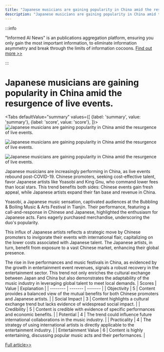 ```yaml
---
title: "Japanese musicians are gaining popularity in China amid the resurgence of live events."
description: "Japanese musicians are gaining popularity in China amid the resurgence of live events."
---
```



:::info

"Informed AI News" is an publications aggregation platform, ensuring you only gain the most important information, to eliminate information asymmetry and break through the limits of information cocoons.  [Find out more >>](/docs/guides)

:::

# Japanese musicians are gaining popularity in China amid the resurgence of live events.


<Tabs
	defaultValue="summary"
	values={[
	{label: 'summary', value: 'summary'},
	{label: 'score', value: 'score'},
]}>
<TabItem value="summary">
<img
  src="https://image.informedainews.com/2024/06/Ent-574-1717983530-0.jpg"
  alt="Japanese musicians are gaining popularity in China amid the resurgence of live events."
/>

<img
  src="https://image.informedainews.com/2024/06/Ent-n8E-1717983530-1.jpg"
  alt="Japanese musicians are gaining popularity in China amid the resurgence of live events."
/>

<img
  src="https://image.informedainews.com/2024/06/Ent-xXv-1717983530-2.jpg"
  alt="Japanese musicians are gaining popularity in China amid the resurgence of live events."
/>



Japanese musicians are increasingly performing in China, as live events rebound post-COVID-19. Chinese promoters, seeking cost-effective talent, favor Japanese artists like Yoasobi and King Gnu, who command lower fees than local stars. This trend benefits both sides: Chinese events gain fresh appeal, while Japanese artists expand their fan base and revenue in China.

Yoasobi, a Japanese music sensation, captivated audiences at the Bubbling & Boiling Music & Arts Festival in Tianjin. Their performance, featuring a call-and-response in Chinese and Japanese, highlighted the enthusiasm for Japanese acts. Fans eagerly purchased merchandise, underscoring the duo's popularity.

This influx of Japanese artists reflects a strategic move by Chinese promoters to invigorate their events with international flair, capitalizing on the lower costs associated with Japanese talent. The Japanese artists, in turn, benefit from exposure to a vast Chinese market, enhancing their global presence.

The rise in live performances and music festivals in China, as evidenced by the growth in entertainment event revenues, signals a robust recovery in the entertainment sector. This trend not only enriches the cultural exchange between Japan and China but also demonstrates the adaptability of the music industry in leveraging global talent to meet local demands.
</TabItem>
<TabItem value="score">
	| Scores     | Value   | Explanation |
	| -------- | ------- | ------- |
	| Objectivity  | 5    | Content provides a balanced view of the mutual benefits for both Chinese promoters and Japanese artists.    |
	| Social Impact | 3     | Content highlights a cultural exchange trend but lacks evidence of widespread social impact.    |
	| Credibility    | 5    | Content is credible with evidence of specific performances and economic benefits.    |
	| Potential    | 4    | The trend could influence future international collaborations in the music industry.    |
	| Practicality    | 4    | The strategy of using international artists is directly applicable to the entertainment industry.    |
	| Entertainment Value    | 6    | Content is highly entertaining, discussing popular music acts and their performances.    |
</TabItem>
</Tabs>

[Full article>>](https://asia.nikkei.com/Business/Media-Entertainment/More-Japanese-musicians-perform-in-China-as-live-events-return)
